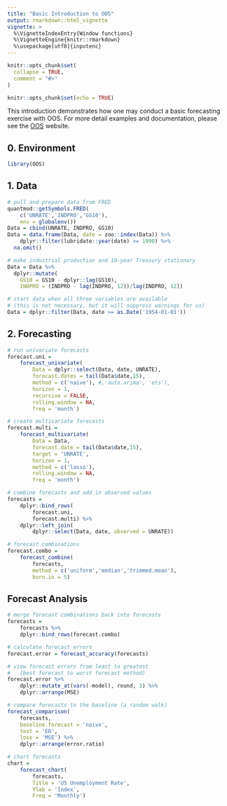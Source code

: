 ```yaml
---
title: "Basic Introduction to OOS"
output: rmarkdown::html_vignette
vignette: >
  %\VignetteIndexEntry{Window functions}
  %\VignetteEngine{knitr::rmarkdown}
  %\usepackage[utf8]{inputenc}
---
```


```r
knitr::opts_chunk$set(
  collapse = TRUE,
  comment = "#>"
)
```

```r
knitr::opts_chunk$set(echo = TRUE)
```

This introduction demonstrates how one may conduct a basic forecasting exercise with OOS. For more detail examples and documentation, please see the [OOS](https://tylerjpike.github.io/OOS/) website. 

## 0. Environment
```r
library(OOS)
```

## 1. Data

```r
# pull and prepare data from FRED
quantmod::getSymbols.FRED(
	c('UNRATE','INDPRO','GS10'), 
	env = globalenv())
Data = cbind(UNRATE, INDPRO, GS10)
Data = data.frame(Data, date = zoo::index(Data)) %>%
	dplyr::filter(lubridate::year(date) >= 1990) %>% 
  na.omit()

# make industrial production and 10-year Treasury stationary
Data = Data %>%
  dplyr::mutate(
    GS10 = GS10 - dplyr::lag(GS10), 
    INDPRO = (INDPRO - lag(INDPRO, 12))/lag(INDPRO, 12)) 

# start data when all three variables are available
# (this is not necessary, but it will suppress warnings for us)
Data = dplyr::filter(Data, date >= as.Date('1954-01-01'))
```

## 2. Forecasting

```r
# run univariate forecasts 
forecast.uni = 
	forecast_univariate(
		Data = dplyr::select(Data, date, UNRATE),
		forecast.dates = tail(Data$date,15), 
		method = c('naive'), #,'auto.arima', 'ets'),      
		horizon = 1,                         
		recursive = FALSE,      
		rolling.window = NA,    
		freq = 'month')
```


```r
# create multivariate forecasts
forecast.multi = 
	forecast_multivariate(
		Data = Data,           
		forecast.date = tail(Data$date,15),
		target = 'UNRATE',
		horizon = 1,
		method = c('lasso'),       
		rolling.window = NA,    
		freq = 'month')
```


```r
# combine forecasts and add in observed values
forecasts = 
	dplyr::bind_rows(
		forecast.uni,
		forecast.multi) %>%
	dplyr::left_join( 
		dplyr::select(Data, date, observed = UNRATE))

# forecast combinations 
forecast.combo = 
	forecast_combine(
		forecasts, 
		method = c('uniform','median','trimmed.mean'), 
		burn.in = 5)
```

## Forecast Analysis 
```r
# merge forecast combinations back into forecasts
forecasts = 
	forecasts %>%
	dplyr::bind_rows(forecast.combo)

# calculate forecast errors
forecast.error = forecast_accuracy(forecasts)

# view forecast errors from least to greatest 
#   (best forecast to worst forecast method)
forecast.error %>% 
	dplyr::mutate_at(vars(-model), round, 3) %>%
	dplyr::arrange(MSE)

# compare forecasts to the baseline (a random walk)
forecast_comparison(
	forecasts,
	baseline.forecast = 'naive',  
	test = 'ER',
	loss = 'MSE') %>% 
	dplyr::arrange(error.ratio)

# chart forecasts
chart = 
	forecast_chart(
		forecasts,              
		Title = 'US Unemployment Rate',
		Ylab = 'Index',
		Freq = 'Monthly')

```

